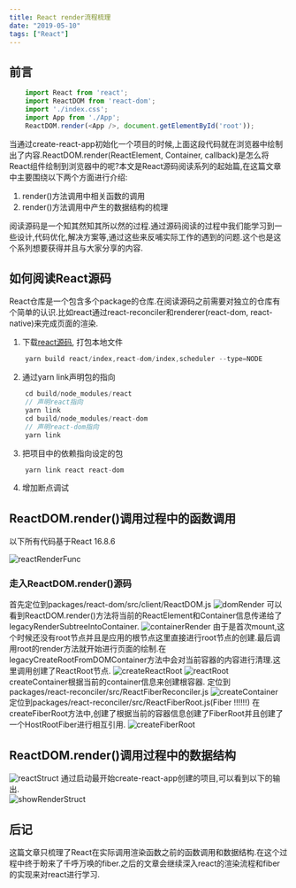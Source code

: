 ```yaml
---
title: React render流程梳理
date: "2019-05-10"
tags: ["React"]
---
```


## 前言
```javascript
    import React from 'react';
    import ReactDOM from 'react-dom';
    import './index.css';
    import App from './App';
    ReactDOM.render(<App />, document.getElementById('root'));
```
当通过create-react-app初始化一个项目的时候,上面这段代码就在浏览器中绘制出了内容.ReactDOM.render(ReactElement, Container, callback)是怎么将React组件绘制到浏览器中的呢?本文是React源码阅读系列的起始篇,在这篇文章中主要围绕以下两个方面进行介绍:
1. render()方法调用中相关函数的调用
2. render()方法调用中产生的数据结构的梳理

阅读源码是一个知其然知其所以然的过程.通过源码阅读的过程中我们能学习到一些设计,代码优化,解决方案等,通过这些来反哺实际工作的遇到的问题.这个也是这个系列想要获得并且与大家分享的内容.

## 如何阅读React源码
React仓库是一个包含多个package的仓库.在阅读源码之前需要对独立的仓库有个简单的认识.比如react通过react-reconciler和renderer(react-dom, react-native)来完成页面的渲染.
1. 下载[react源码](https://github.com/facebook/react), 打包本地文件
```javascript
    yarn build react/index,react-dom/index,scheduler --type=NODE
```
2. 通过yarn link声明包的指向
```javascript
    cd build/node_modules/react
    // 声明react指向  
    yarn link  
    cd build/node_modules/react-dom  
    // 声明react-dom指向  
    yarn link   
```
3. 把项目中的依赖指向设定的包
```javascript
    yarn link react react-dom
```
4. 增加断点调试

## ReactDOM.render()调用过程中的函数调用
以下所有代码基于React 16.8.6  

![reactRenderFunc](/static/images/reactStatic/reactRender/renderFunc.png)

### 走入ReactDOM.render()源码
首先定位到packages/react-dom/src/client/ReactDOM.js
![domRender](/static/images/reactStatic/reactRender/domRender.png)
可以看到ReactDOM.render()方法将当前的ReactElement和Container信息传递给了legacyRenderSubtreeIntoContainer.
![containerRender](/static/images/reactStatic/reactRender/containerRender.png)
由于是首次mount,这个时候还没有root节点并且是应用的根节点这里直接进行root节点的创建.最后调用root的render方法就开始进行页面的绘制.在legacyCreateRootFromDOMContainer方法中会对当前容器的内容进行清理.这里调用创建了ReactRoot节点.
![createReactRoot](/static/images/reactStatic/reactRender/createReactRoot.png)
![reactRoot](/static/images/reactStatic/reactRender/ReactRoot.png)
createContainer根据当前的container信息来创建根容器.
定位到packages/react-reconciler/src/ReactFiberReconciler.js
![createContainer](/static/images/reactStatic/reactRender/createContainer.png)
定位到packages/react-reconciler/src/ReactFiberRoot.js(Fiber !!!!!!) 
在createFiberRoot方法中,创建了根据当前的容器信息创建了FiberRoot并且创建了一个HostRootFiber进行相互引用.
![createFiberRoot](/static/images/reactStatic/reactRender/createFiberRoot.png)  
## ReactDOM.render()调用过程中的数据结构
![reactStruct](/static/images/reactStatic/reactRender/renderStruct.png)
通过启动最开始create-react-app创建的项目,可以看到以下的输出.  
![showRenderStruct](/static/images/reactStatic/reactRender/showRenderStruct.png)
## 后记
这篇文章只梳理了React在实际调用渲染函数之前的函数调用和数据结构.在这个过程中终于盼来了千呼万唤的fiber.之后的文章会继续深入react的渲染流程和fiber的实现来对react进行学习.
